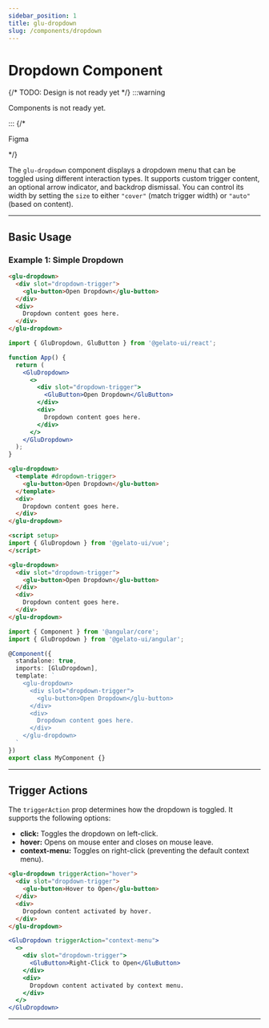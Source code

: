 ```yaml
---
sidebar_position: 1
title: glu-dropdown
slug: /components/dropdown
---
```


# Dropdown Component


{/* TODO: Design is not ready yet */}
:::warning

Components is not ready yet.

:::
{/* <p>
  <glu-button target="_blank" rel="noopener noreferrer" href="https://www.figma.com/file/your-figma-link">Figma</glu-button>
</p> */}

The `glu-dropdown` component displays a dropdown menu that can be toggled using different interaction types. It supports custom trigger content, an optional arrow indicator, and backdrop dismissal. You can control its width by setting the `size` to either `"cover"` (match trigger width) or `"auto"` (based on content).

---

## Basic Usage

### Example 1: Simple Dropdown

<Tabs>
  <TabItem value="html" label="HTML">

  ```html live
  <glu-dropdown>
    <div slot="dropdown-trigger">
      <glu-button>Open Dropdown</glu-button>
    </div>
    <div>
      Dropdown content goes here.
    </div>
  </glu-dropdown>
  ```

  </TabItem>
  <TabItem value="jsx" label="React">

  ```jsx live
  import { GluDropdown, GluButton } from '@gelato-ui/react';

  function App() {
    return (
      <GluDropdown>
        <>
          <div slot="dropdown-trigger">
            <GluButton>Open Dropdown</GluButton>
          </div>
          <div>
            Dropdown content goes here.
          </div>
        </>
      </GluDropdown>
    );
  }
  ```

  </TabItem>
  <TabItem value="vue" label="Vue">

  ```html live
  <glu-dropdown>
    <template #dropdown-trigger>
      <glu-button>Open Dropdown</glu-button>
    </template>
    <div>
      Dropdown content goes here.
    </div>
  </glu-dropdown>

  <script setup>
  import { GluDropdown } from '@gelato-ui/vue';
  </script>
  ```

  </TabItem>
  <TabItem value="angular" label="Angular">

  ```html live
  <glu-dropdown>
    <div slot="dropdown-trigger">
      <glu-button>Open Dropdown</glu-button>
    </div>
    <div>
      Dropdown content goes here.
    </div>
  </glu-dropdown>
  ```

  ```ts live
  import { Component } from '@angular/core';
  import { GluDropdown } from '@gelato-ui/angular';

  @Component({
    standalone: true,
    imports: [GluDropdown],
    template: `
      <glu-dropdown>
        <div slot="dropdown-trigger">
          <glu-button>Open Dropdown</glu-button>
        </div>
        <div>
          Dropdown content goes here.
        </div>
      </glu-dropdown>
    `
  })
  export class MyComponent {}
  ```
  </TabItem>
</Tabs>

---

## Trigger Actions

The `triggerAction` prop determines how the dropdown is toggled. It supports the following options:

- **click:** Toggles the dropdown on left-click.
- **hover:** Opens on mouse enter and closes on mouse leave.
- **context-menu:** Toggles on right-click (preventing the default context menu).

<Tabs>
  <TabItem value="html" label="HTML">

  ```html live
  <glu-dropdown triggerAction="hover">
    <div slot="dropdown-trigger">
      <glu-button>Hover to Open</glu-button>
    </div>
    <div>
      Dropdown content activated by hover.
    </div>
  </glu-dropdown>
  ```

  </TabItem>
  <TabItem value="jsx" label="React">

  ```jsx live
  <GluDropdown triggerAction="context-menu">
    <>
      <div slot="dropdown-trigger">
        <GluButton>Right-Click to Open</GluButton>
      </div>
      <div>
        Dropdown content activated by context menu.
      </div>
    </>
  </GluDropdown>
  ```

  </TabItem>
</Tabs>

---

<DropdownReadme />
